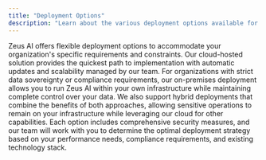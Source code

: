 ```yaml
---
title: "Deployment Options"
description: "Learn about the various deployment options available for Zeus AI, including cloud-hosted, on-premises, and hybrid solutions to meet your organization's specific security, compliance, and infrastructure requirements."
---
```


Zeus AI offers flexible deployment options to accommodate your organization's specific requirements and constraints. Our cloud-hosted solution provides the quickest path to implementation with automatic updates and scalability managed by our team. For organizations with strict data sovereignty or compliance requirements, our on-premises deployment allows you to run Zeus AI within your own infrastructure while maintaining complete control over your data. We also support hybrid deployments that combine the benefits of both approaches, allowing sensitive operations to remain on your infrastructure while leveraging our cloud for other capabilities. Each option includes comprehensive security measures, and our team will work with you to determine the optimal deployment strategy based on your performance needs, compliance requirements, and existing technology stack. 